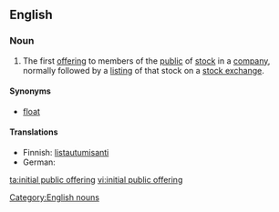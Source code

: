 {{wikipedia}}
==English==

===Noun===
{{infl|en|noun|head=[[initial]] [[public]] [[offering]]|abbreviated as|IPO}}

# {{US}} The first [[offering]] to members of the [[public]] of [[stock]] in a [[company]], normally followed by a [[listing]] of that stock on a [[stock exchange]].

====Synonyms====
* [[float]]

====Translations====
* Finnish: [[listautumisanti]]
* German: {{t+|de|Börsengang}}

[[Category:English nouns]]

[[ta:initial public offering]]
[[vi:initial public offering]]